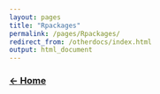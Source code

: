 ```yaml
---
layout: pages
title: "Rpackages"
permalink: /pages/Rpackages/
redirect_from: /otherdocs/index.html
output: html_document
---
```


### [**$\leftarrow$ Home**](https://pegutierrezf.github.io/TropicalFreshwaterEcology/) 
<br>